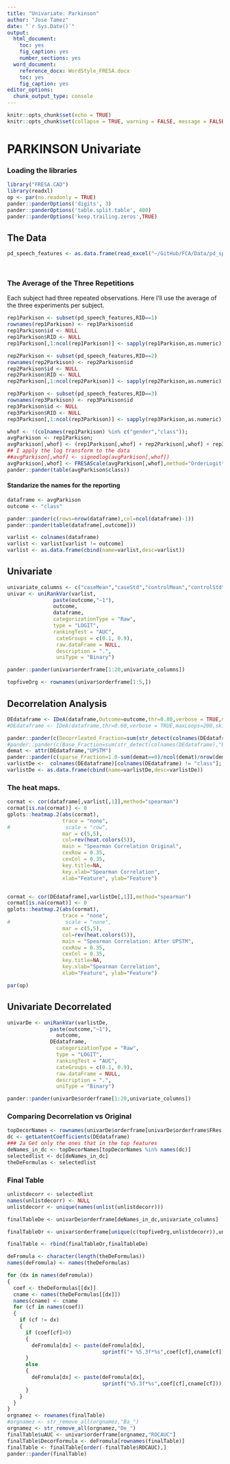 ```yaml
---
title: "Univariate: Parkinson"
author: "Jose Tamez"
date: "`r Sys.Date()`"
output: 
  html_document: 
    toc: yes
    fig_caption: yes
    number_sections: yes
  word_document: 
    reference_docx: WordStyle_FRESA.docx
    toc: yes
    fig_caption: yes
editor_options:
  chunk_output_type: console
---
```



```r
knitr::opts_chunk$set(echo = TRUE)
knitr::opts_chunk$set(collapse = TRUE, warning = FALSE, message = FALSE,comment = "#>")
```

# PARKINSON Univariate

### Loading the libraries

```r
library("FRESA.CAD")
library(readxl)
op <- par(no.readonly = TRUE)
pander::panderOptions('digits', 3)
pander::panderOptions('table.split.table', 400)
pander::panderOptions('keep.trailing.zeros',TRUE)

```


## The Data

```r

pd_speech_features <- as.data.frame(read_excel("~/GitHub/FCA/Data/pd_speech_features.xlsx",sheet = "pd_speech_features", range = "A2:ACB758"))




```

### The Average of the Three Repetitions

Each subject had three repeated observations. Here I'll use the average of the three experiments per subject.

```r
rep1Parkison <- subset(pd_speech_features,RID==1)
rownames(rep1Parkison) <- rep1Parkison$id
rep1Parkison$id <- NULL
rep1Parkison$RID <- NULL
rep1Parkison[,1:ncol(rep1Parkison)] <- sapply(rep1Parkison,as.numeric)

rep2Parkison <- subset(pd_speech_features,RID==2)
rownames(rep2Parkison) <- rep2Parkison$id
rep2Parkison$id <- NULL
rep2Parkison$RID <- NULL
rep2Parkison[,1:ncol(rep2Parkison)] <- sapply(rep2Parkison,as.numeric)

rep3Parkison <- subset(pd_speech_features,RID==3)
rownames(rep3Parkison) <- rep3Parkison$id
rep3Parkison$id <- NULL
rep3Parkison$RID <- NULL
rep3Parkison[,1:ncol(rep3Parkison)] <- sapply(rep3Parkison,as.numeric)

whof <- !(colnames(rep1Parkison) %in% c("gender","class"));
avgParkison <- rep1Parkison;
avgParkison[,whof] <- (rep1Parkison[,whof] + rep2Parkison[,whof] + rep3Parkison[,whof])/3
## I apply the log transform to the data
##avgParkison[,whof] <- signedlog(avgParkison[,whof])
avgParkison[,whof] <- FRESAScale(avgParkison[,whof],method="OrderLogit")$scaledData
pander::pander(table(avgParkison$class))

```

#### Standarize the names for the reporting

```r
dataframe <- avgParkison
outcome <- "class"

```



```r
pander::pander(c(rows=nrow(dataframe),col=ncol(dataframe)-1))
pander::pander(table(dataframe[,outcome]))

varlist <- colnames(dataframe)
varlist <- varlist[varlist != outcome]
varlist <- as.data.frame(cbind(name=varlist,desc=varlist))

```


## Univariate

```r

univariate_columns <- c("caseMean","caseStd","controlMean","controlStd","cohortKSP","ROCAUC","WilcoxRes.p","FRes.p")
univar <- uniRankVar(varlist,
	           paste(outcome,"~1"),
	           outcome,
	           dataframe,
	           categorizationType = "Raw",
	           type = "LOGIT",
	           rankingTest = "AUC",
	            cateGroups = c(0.1, 0.9),
	            raw.dataFrame = NULL,
	            description = ".",
	            uniType = "Binary")

pander::pander(univar$orderframe[1:20,univariate_columns])

topfiveOrg <- rownames(univar$orderframe[1:5,])

```

## Decorrelation Analysis

```r
DEdataframe <- IDeA(dataframe,Outcome=outcome,thr=0.80,verbose = TRUE,maxLoops=200,skipRelaxed=FALSE)
#DEdataframe <- IDeA(dataframe,thr=0.60,verbose = TRUE,maxLoops=200,skipRelaxed=FALSE)

pander::pander(c(Decorrleated_Fraction=sum(str_detect(colnames(DEdataframe),"La_"))/(ncol(DEdataframe)-1)))
#pander::pander(c(Base_Fraction=sum(str_detect(colnames(DEdataframe),"Ba_"))/(ncol(DEdataframe)-1)))
demat <- attr(DEdataframe,"UPSTM")
pander::pander(c(sparse_Fraction=1.0-sum(demat==0)/ncol(demat)/nrow(demat)))
varlistDe <-  colnames(DEdataframe)[colnames(DEdataframe) != "class"];
varlistDe <- as.data.frame(cbind(name=varlistDe,desc=varlistDe))


```

### The heat maps.

```r
cormat <- cor(dataframe[,varlist[,1]],method="spearman")
cormat[is.na(cormat)] <- 0
gplots::heatmap.2(abs(cormat),
                  trace = "none",
#                  scale = "row",
                  mar = c(5,5),
                  col=rev(heat.colors(5)),
                  main = "Spearman Correlation Original",
                  cexRow = 0.35,
                  cexCol = 0.35,
                  key.title=NA,
                  key.xlab="Spearman Correlation",
                  xlab="Feature", ylab="Feature")


cormat <- cor(DEdataframe[,varlistDe[,1]],method="spearman")
cormat[is.na(cormat)] <- 0
gplots::heatmap.2(abs(cormat),
                  trace = "none",
#                  scale = "none",
                  mar = c(5,5),
                  col=rev(heat.colors(5)),
                  main = "Spearman Correlation: After UPSTM",
                  cexRow = 0.35,
                  cexCol = 0.35,
                  key.title=NA,
                  key.xlab="Spearman Correlation",
                  xlab="Feature", ylab="Feature")

par(op)
```


## Univariate Decorrelated

```r

univarDe <- uniRankVar(varlistDe,
              paste(outcome,"~1"),
	            outcome,
              DEdataframe,
	            categorizationType = "Raw",
	            type = "LOGIT",
	            rankingTest = "AUC",
	            cateGroups = c(0.1, 0.9),
	            raw.dataFrame = NULL,
	            description = ".",
	            uniType = "Binary")

pander::pander(univarDe$orderframe[1:20,univariate_columns])

```

### Comparing Decorrelation vs Original

```r
topDecorNames <- rownames(univarDe$orderframe[univarDe$orderframe$FRes.p<1.0e-5,])
dc <- getLatentCoefficients(DEdataframe)
### 2a Get only the ones that in the top features
deNames_in_dc <- topDecorNames[topDecorNames %in% names(dc)]
selectedlist <- dc[deNames_in_dc]
theDeFormulas <- selectedlist
```

### Final Table

```r
unlistdecorr <- selectedlist
names(unlistdecorr) <- NULL
unlistdecorr <- unique(names(unlist(unlistdecorr)))

finalTableDe <- univarDe$orderframe[deNames_in_dc,univariate_columns]

finalTableOr <- univar$orderframe[unique(c(topfiveOrg,unlistdecorr)),univariate_columns]

finalTable <- rbind(finalTableOr,finalTableDe)

deFromula <- character(length(theDeFormulas))
names(deFromula) <- names(theDeFormulas)

for (dx in names(deFromula))
{
  coef <- theDeFormulas[[dx]]
  cname <- names(theDeFormulas[[dx]])
  names(cname) <- cname
  for (cf in names(coef))
  {
    if (cf != dx)
    {
      if (coef[cf]>0)
      {
        deFromula[dx] <- paste(deFromula[dx],
                               sprintf("+ %5.3f*%s",coef[cf],cname[cf]))
      }
      else
      {
        deFromula[dx] <- paste(deFromula[dx],
                               sprintf("%5.3f*%s",coef[cf],cname[cf]))
      }
    }
  }
}
orgnamez <- rownames(finalTable)
#orgnamez <- str_remove_all(orgnamez,"Ba_")
orgnamez <- str_remove_all(orgnamez,"De_")
finalTable$uAUC <- univar$orderframe[orgnamez,"ROCAUC"]
finalTable$DecorFormula <- deFromula[rownames(finalTable)]
finalTable <- finalTable[order(-finalTable$ROCAUC),]
pander::pander(finalTable)
```

